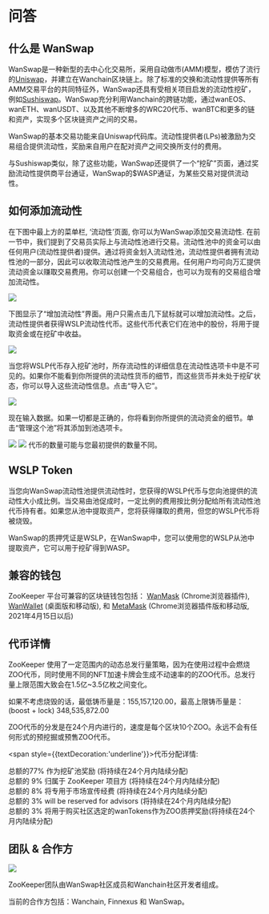 # 问答

## 什么是 WanSwap

WanSwap是一种新型的去中心化交易所，采用自动做市(AMM)模型，模仿了流行的[Uniswap](https://uniswap.org/)，并建立在Wanchain区块链上。除了标准的交换和流动性提供等所有AMM交易平台的共同特征外，WanSwap还具有受相关项目启发的流动性挖矿，例如[Sushiswap](https://sushiswap.fi/)。WanSwap充分利用Wanchain的跨链功能，通过wanEOS、wanETH、wanUSDT、以及其他不断增多的WRC20代币、wanBTC和更多的链和资产，实现多个区块链资产之间的交易。

WanSwap的基本交易功能来自Uniswap代码库。流动性提供者(LPs)被激励为交易组合提供流动性，奖励来自用户在配对资产之间交换所支付的费用。

与Sushiswap类似，除了这些功能，WanSwap还提供了一个“挖矿”页面，通过奖励流动性提供商平台通证，WanSwap的$WASP通证，为某些交易对提供流动性。

## 如何添加流动性

在下图中最上方的菜单栏, ‘流动性’页面, 你可以为WanSwap添加交易流动性. 在前一节中，我们提到了交易员实际上与流动性池进行交易。流动性池中的资金可以由任何用户(流动性提供者)提供。通过将资金划入流动性池，流动性提供者拥有流动性池的一部分，因此可以收取流动性池产生的交易费用。任何用户均可向万汇提供流动资金以赚取交易费用。你可以创建一个交易组合，也可以为现有的交易组合增加流动性。

![](/docs/image17.png)

下图显示了“增加流动性”界面。用户只需点击几下鼠标就可以增加流动性。之后，流动性提供者获得WSLP流动性代币。这些代币代表它们在池中的股份，将用于提取资金或在挖矿中收益。

![](/docs/image14.png)

当您将WSLP代币存入挖矿池时，所存流动性的详细信息在流动性选项卡中是不可见的。如果你不能看到你所提供的流动性货币的细节，而这些货币并未处于挖矿状态，你可以导入这些流动性信息。点击“导入它”。

![](/docs/image6.png)

现在输入数据。如果一切都是正确的，你将看到你所提供的流动资金的细节。单击“管理这个池”将其添加到池选项卡。

![](/docs/image12.png)
![](/docs/image5.png)
代币的数量可能与您最初提供的数量不同。

## WSLP Token

当您向WanSwap流动性池提供流动性时，您获得的WSLP代币与您向池提供的流动性大小成比例。当交易由池促成时，一定比例的费用按比例分配给所有流动性池代币持有者。如果您从池中提取资产，您将获得赚取的费用，但您的WSLP代币将被烧毁。

WanSwap的质押凭证是WSLP，在WanSwap中，您可以使用您的WSLP从池中提取资产，它可以用于挖矿得到WASP。

## 兼容的钱包

ZooKeeper 平台可兼容的区块链钱包包括： [WanMask](https://wanmask.io/) (Chrome浏览器插件), [WanWallet](https://wanchain.org/getstarted) (桌面版和移动版), 和 [MetaMask](https://metamask.io/) (Chrome浏览器插件版和移动版, 2021年4月15日以后) 

## 代币详情

ZooKeeper 使用了一定范围内的动态总发行量策略，因为在使用过程中会燃烧ZOO代币，同时使用不同的NFT加速卡牌会生成不动速率的的ZOO代币。总发行量上限范围大致会在1.5亿~3.5亿枚之间变化。

如果不考虑烧毁的话，最低铸币量是：155,157,120.00，最高上限铸币量是： (boost + lock)	348,535,872.00 

ZOO代币的分发是在24个月内进行的，速度是每个区块10个ZOO。永远不会有任何形式的预挖掘或预售ZOO代币。

<span style={{textDecoration:'underline'}}>代币分配详情</span>:

<div style={{fontSize:16,marginLeft:30,marginTop:20}}>
<div>总额的77% 作为挖矿池奖励 (将持续在24个月内陆续分配)</div>
<div>总额的 9% 归属于 ZooKeeper 项目方 (将持续在24个月内陆续分配)</div>
<div>总额的 8% 将专用于市场宣传经费 (将持续在24个月内陆续分配) </div>
<div>总额的 3% will be reserved for advisors (将持续在24个月内陆续分配)</div>
<div>总额的 3% 将用于购买社区选定的wanTokens作为ZOO质押奖励(将持续在24个月内陆续分配)</div>
</div>

## 团队 & 合作方

![](/teampartneers.png)

ZooKeeper团队由WanSwap社区成员和Wanchain社区开发者组成。

当前的合作方包括：Wanchain, Finnexus 和 WanSwap。
